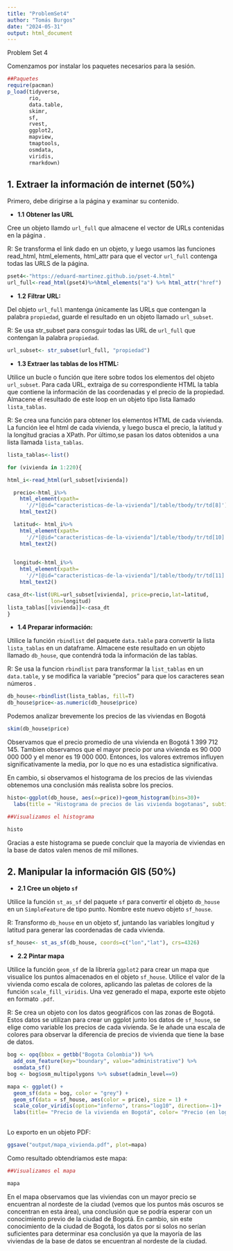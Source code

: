 ```yaml
---
title: "ProblemSet4"
author: "Tomás Burgos"
date: "2024-05-31"
output: html_document
---
```


Problem Set 4

Comenzamos por instalar los paquetes necesarios para la sesión.

```r

##Paquetes
require(pacman)
p_load(tidyverse, 
       rio,
       data.table,
       skimr,
       sf, 
       rvest, 
       ggplot2,
       mapview,
       tmaptools,
       osmdata,
       viridis,
       rmarkdown)
```

## **1. Extraer la información de internet (50%)**

Primero, debe dirigirse a la página \newref{https://eduard-martinez.github.io/pset-4.html}{https://eduard-martinez.github.io/pset-4.html} y examinar su contenido.

- **1.1** **Obtener las URL **

Cree un objeto llamdo `url_full` que almacene el vector de URLs contenidas en la página \newref{https://eduard-martinez.github.io/pset-4.html}{../pset-4.html}.

R: Se transforma el link dado en un objeto, y luego usamos las funciones read_html, html_elements, html_attr para que el vector `url_full` contenga todas las URLS de la página.

```r

pset4<-"https://eduard-martinez.github.io/pset-4.html"
url_full<-read_html(pset4)%>%html_elements("a") %>% html_attr("href")
```

- **1.2** **Filtrar URL:**

Del objeto `url_full` mantenga únicamente las URLs que contengan la palabra `propiedad`, guarde el resultado en un objeto llamado `url_subset`. 

R: Se usa str_subset para consguir todas las URL de `url_full` que contengan la palabra `propiedad`.

```r
url_subset<- str_subset(url_full, "propiedad")
```

-   **1.3 Extraer las tablas de los HTML:**

Utilice un bucle o función que itere sobre todos los elementos del objeto `url_subset`. Para cada URL, extraiga de su correspondiente HTML la tabla que contiene la información de las coordenadas y el precio de la propiedad. Almacene el resultado de este loop en un objeto tipo lista llamado `lista_tablas`.

R: Se crea una función para obtener los elementos HTML de cada vivienda. La función lee el html de cada vivienda, y luego busca el precio, la latitud y la longitud gracias a XPath. Por último,se pasan los datos obtenidos a una lista llamada `lista_tablas`.

```r

lista_tablas<-list()

for (vivienda in 1:220){

html_i<-read_html(url_subset[vivienda])

  precio<-html_i%>%
    html_element(xpath=
      '//*[@id="caracteristicas-de-la-vivienda"]/table/tbody/tr/td[8]')%>%
    html_text2()

  latitud<- html_i%>%
    html_element(xpath=
      '//*[@id="caracteristicas-de-la-vivienda"]/table/tbody/tr/td[10]') %>%
    html_text2()

  
  longitud<-html_i%>%
    html_element(xpath=
      '//*[@id="caracteristicas-de-la-vivienda"]/table/tbody/tr/td[11]') %>%
    html_text2()  

casa_dt<-list(URL=url_subset[vivienda], price=precio,lat=latitud,
              lon=longitud)
lista_tablas[[vivienda]]<-casa_dt 
}

```

-   **1.4 Preparar información:**

Utilice la función `rbindlist` del paquete `data.table` para convertir la lista `lista_tablas` en un dataframe. Almacene este resultado en un objeto llamado `db_house`, que contendrá toda la información de las tablas.

  R: Se usa la funcion `rbindlist` para transformar la `list_tablas` en un `data.table`, y se modifica la variable "precios" para que los caracteres sean números . 

```r
db_house<-rbindlist(lista_tablas, fill=T)
db_house$price<-as.numeric(db_house$price)

```

  Podemos analizar brevemente los precios de las viviendas en Bogotá

```r

skim(db_house$price)

```
  
  Observamos que el precio promedio de una vivienda en Bogotá 1 399 712 145. Tambien observamos que el mayor precio por una vivienda es 90 000 000 000 y el menor es 19 000 000. Entonces, los valores extremos influyen significativamente la media, por lo que no es una estadistica significativa.

  En cambio, si observamos el histograma de los precios de las viviendas obtenemos una conclusión más realista sobre los precios.

```r
histo<-ggplot(db_house, aes(x=price))+geom_histogram(bins=30)+
  labs(title = "Histograma de precios de las vivienda bogotanas", subtitle = "Base de datos de 220 viviendas de Bogotá", x="Precio", y="Número de viviendas")+scale_x_log10()+theme_classic()

##Visualizamos el histograma

histo

```

Gracias a este histograma se puede concluir que la mayoria de viviendas en la base de datos valen menos de mil millones.

## **2. Manipular la información GIS (50%)**

-   **2.1 Cree un objeto `sf`**

Utilice la función `st_as_sf` del paquete `sf` para convertir el objeto `db_house` en un `SimpleFeature` de tipo punto. Nombre este nuevo objeto `sf_house`.

  R: Transformo `db_house` en un objeto sf, juntando las variables longitud y latitud para generar las coordenadas de cada vivienda.


```r
sf_house<- st_as_sf(db_house, coords=c("lon","lat"), crs=4326)

```

-   **2.2 Pintar mapa**

Utilice la función `geom_sf` de la librería `ggplot2` para crear un mapa que visualice los puntos almacenados en el objeto `sf_house`. Utilice el valor de la vivienda como escala de colores, aplicando las paletas de colores de la función `scale_fill_viridis`. Una vez generado el mapa, exporte este objeto en formato `.pdf`.

  R: Se crea un objeto con los datos geográficos con las zonas de Bogotá. Estos datos se utilizan para crear un ggplot junto los datos de `sf_house`, se elige como variable los precios de cada vivienda. Se le añade una escala de colores para observar la diferencia de precios de vivienda que tiene la base de datos. 

```r
bog <- opq(bbox = getbb("Bogota Colombia")) %>%
  add_osm_feature(key="boundary", value="administrative") %>% 
  osmdata_sf()
bog <- bog$osm_multipolygons %>% subset(admin_level==9)

mapa <- ggplot() +
  geom_sf(data = bog, color = "grey") +
  geom_sf(data = sf_house, aes(color = price), size = 1) +
  scale_color_viridis(option="inferno", trans="log10", direction=-1)+
  labs(title= "Precio de la vivienda en Bogotá", color= "Precio (en log10)")+theme_void()
  

```

  Lo exporto en un objeto PDF:

```r
ggsave("output/mapa_vivienda.pdf", plot=mapa)
```
  Como resultado obtendriamos este mapa: 

```r

##Visualizamos el mapa

mapa

```

En el mapa observamos que las viviendas con un mayor precio se encuentran al nordeste de la ciudad (vemos que los puntos más oscuros se concentran en esta área), una conclusión que se podría esperar con un conocimiento previo de la ciudad de Bogotá. En cambio, sin este conocimiento de la ciudad de Bogotá, los datos por si solos no serían suficientes para determinar esa conclusión ya que la mayoría de las viviendas de la base de datos se encuentran al nordeste de la ciudad.
